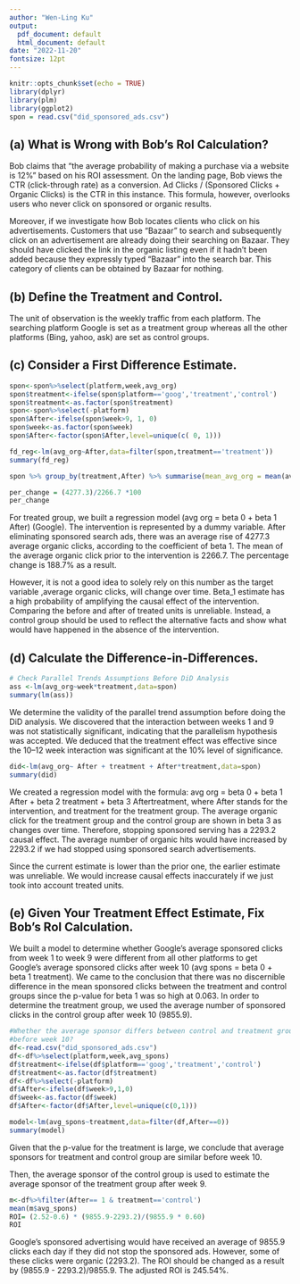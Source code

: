 ```yaml
---
author: "Wen-Ling Ku"
output:
  pdf_document: default
  html_document: default
date: "2022-11-20"
fontsize: 12pt
---
```


```r
knitr::opts_chunk$set(echo = TRUE)
library(dplyr)
library(plm)
library(ggplot2)
spon = read.csv("did_sponsored_ads.csv")

```
## (a)	What is Wrong with Bob’s RoI Calculation?

Bob claims that "the average probability of making a purchase via a website is 12%" based on his ROI assessment. On the landing page, Bob views the CTR (click-through rate) as a conversion. Ad Clicks / (Sponsored Clicks + Organic Clicks) is the CTR in this instance. This formula, however, overlooks users who never click on sponsored or organic results.

Moreover, if we investigate how Bob locates clients who click on his advertisements. Customers that use "Bazaar" to search and subsequently click on an advertisement are already doing their searching on Bazaar. They should have clicked the link in the organic listing even if it hadn't been added because they expressly typed "Bazaar" into the search bar. This category of clients can be obtained by Bazaar for nothing.


## (b)	Define the Treatment and Control.

The unit of observation is the weekly traffic from each platform. The searching platform Google is set as a treatment group whereas all the other platforms (Bing, yahoo, ask) are set as control groups.

## (c)	Consider a First Difference Estimate.

```r
spon<-spon%>%select(platform,week,avg_org)
spon$treatment<-ifelse(spon$platform=='goog','treatment','control')
spon$treatment<-as.factor(spon$treatment)
spon<-spon%>%select(-platform)
spon$After<-ifelse(spon$week>9, 1, 0)
spon$week<-as.factor(spon$week)
spon$After<-factor(spon$After,level=unique(c( 0, 1)))

fd_reg<-lm(avg_org~After,data=filter(spon,treatment=='treatment'))
summary(fd_reg)
```


```r
spon %>% group_by(treatment,After) %>% summarise(mean_avg_org = mean(avg_org))
```

```r
per_change = (4277.3)/2266.7 *100
per_change 
```

For treated group, we built a regression model (avg org = beta 0 + beta 1 After) (Google). The intervention is represented by a dummy variable. After eliminating sponsored search ads, there was an average rise of 4277.3 average organic clicks, according to the coefficient of beta 1. The mean of the average organic click prior to the intervention is 2266.7. The percentage change is 188.7% as a result.

However, it is not a good idea to solely rely on this number as the target variable ,average organic clicks, will change over time. Beta_1 estimate has a high probability of amplifying the causal effect of the intervention. Comparing the before and after of treated units is unreliable. Instead, a control group should be used to reflect the alternative facts and show what would have happened in the absence of the intervention.

## (d)	Calculate the Difference-in-Differences.

```r
# Check Parallel Trends Assumptions Before DiD Analysis
ass <-lm(avg_org~week*treatment,data=spon)
summary(lm(ass))
```

We determine the validity of the parallel trend assumption before doing the DiD analysis. We discovered that the interaction between weeks 1 and 9 was not statistically significant, indicating that the parallelism hypothesis was accepted. We deduced that the treatment effect was effective since the 10–12 week interaction was significant at the 10% level of significance.


```r
did<-lm(avg_org~ After + treatment + After*treatment,data=spon)
summary(did)
```

We created a regression model with the formula: avg org = beta 0 + beta 1 After + beta 2 treatment + beta 3 Aftertreatment, where After stands for the intervention, and treatment for the treatment group. The average organic click for the treatment group and the control group are shown in beta 3 as changes over time. Therefore, stopping sponsored serving has a 2293.2 causal effect. The average number of organic hits would have increased by 2293.2 if we had stopped using sponsored search advertisements.

Since the current estimate is lower than the prior one, the earlier estimate was unreliable. We would increase causal effects inaccurately if we just took into account treated units.


## (e)	Given Your Treatment Effect Estimate, Fix Bob’s RoI Calculation.

We built a model to determine whether Google's average sponsored clicks from week 1 to week 9 were different from all other platforms to get Google's average sponsored clicks after week 10 (avg spons = beta 0 + beta 1 treatment). We came to the conclusion that there was no discernible difference in the mean sponsored clicks between the treatment and control groups since the p-value for beta 1 was so high at 0.063. In order to determine the treatment group, we used the average number of sponsored clicks in the control group after week 10 (9855.9).


```r
#Whether the average sponsor differs between control and treatment group
#before week 10?
df<-read.csv("did_sponsored_ads.csv")
df<-df%>%select(platform,week,avg_spons)
df$treatment<-ifelse(df$platform=='goog','treatment','control')
df$treatment<-as.factor(df$treatment)
df<-df%>%select(-platform)
df$After<-ifelse(df$week>9,1,0)
df$week<-as.factor(df$week)
df$After<-factor(df$After,level=unique(c(0,1)))

model<-lm(avg_spons~treatment,data=filter(df,After==0))
summary(model)

```

Given that the p-value for the treatment is large, we conclude that average sponsors for treatment and control group are similar before week 10.

Then, the average sponsor of the control group is used to estimate the average sponsor of the treatment group after week 9.

```r
m<-df%>%filter(After== 1 & treatment=='control')
mean(m$avg_spons)
ROI= (2.52-0.6) * (9855.9-2293.2)/(9855.9 * 0.60)
ROI
```

Google's sponsored advertising would have received an average of 9855.9 clicks each day if they did not stop the sponsored ads. However, some of these clicks were organic (2293.2). The ROI should be changed as a result by (9855.9 - 2293.2)/9855.9. The adjusted ROI is 245.54%.

